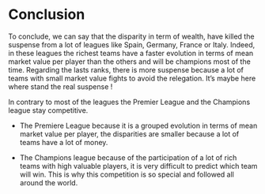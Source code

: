 # Conclusion

To conclude, we can say that the disparity in term of wealth, have killed the suspense from a lot of leagues like Spain, Germany, France or Italy. Indeed, in these leagues the richest teams have a faster evolution in terms of mean market value per player than the others and will be champions most of the time.
Regarding the lasts ranks, there is more suspense because a lot of teams with small market value fights to avoid the relegation. It's maybe here where stand the real suspense !


In contrary to most of the leagues the Premier League and the Champions league stay competitive. 

- The Premiere League because it is a grouped evolution in terms of mean market value per player, the disparities are smaller because a lot of teams have a lot of money.

- The Champions league because of the participation of a lot of rich teams with high valuable players, it is very difficult to predict which team will win. This is why this competition is so special and followed all around the world.


